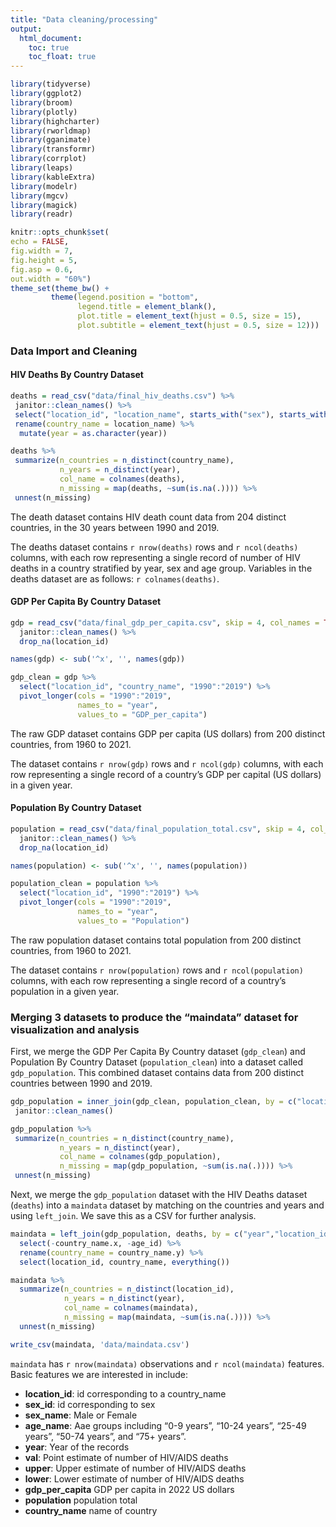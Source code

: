 ```yaml
---
title: "Data cleaning/processing"
output: 
  html_document:
    toc: true
    toc_float: true
--- 
```


```r
library(tidyverse)
library(ggplot2)
library(broom)
library(plotly)
library(highcharter)
library(rworldmap)
library(gganimate)
library(transformr)
library(corrplot)
library(leaps)
library(kableExtra)
library(modelr)
library(mgcv)
library(magick)
library(readr)

knitr::opts_chunk$set(
echo = FALSE,
fig.width = 7,
fig.height = 5,
fig.asp = 0.6,
out.width = "60%")
theme_set(theme_bw() +
         theme(legend.position = "bottom",
               legend.title = element_blank(),
               plot.title = element_text(hjust = 0.5, size = 15),
               plot.subtitle = element_text(hjust = 0.5, size = 12)))
```

### Data Import and Cleaning



#### HIV Deaths By Country Dataset

```r
deaths = read_csv("data/final_hiv_deaths.csv") %>%
 janitor::clean_names() %>%
 select("location_id", "location_name", starts_with("sex"), starts_with("age"), "year", "val", "upper", "lower") %>%
 rename(country_name = location_name) %>% 
  mutate(year = as.character(year))

deaths %>%
 summarize(n_countries = n_distinct(country_name),
           n_years = n_distinct(year),
           col_name = colnames(deaths),
           n_missing = map(deaths, ~sum(is.na(.)))) %>%
 unnest(n_missing)
```

The death dataset contains HIV death count data from 204 distinct countries, in the 30 years between 1990 and 2019.

The deaths dataset contains `r nrow(deaths)` rows and `r ncol(deaths)` columns, with each row representing a single record of number of HIV deaths in a country stratified by year, sex and age group. Variables in the deaths dataset are as follows: `r colnames(deaths)`. 


#### GDP Per Capita By Country Dataset

```r
gdp = read_csv("data/final_gdp_per_capita.csv", skip = 4, col_names = TRUE) %>% 
  janitor::clean_names() %>% 
  drop_na(location_id) 

names(gdp) <- sub('^x', '', names(gdp))

gdp_clean = gdp %>%  
  select("location_id", "country_name", "1990":"2019") %>% 
  pivot_longer(cols = "1990":"2019",
               names_to = "year",
               values_to = "GDP_per_capita") 

```
The raw GDP dataset contains GDP per capita (US dollars) from 200 distinct countries, from 1960 to 2021. 

The dataset contains `r nrow(gdp)` rows and `r ncol(gdp)` columns, with each row representing a single record of a country's GDP per capital (US dollars) in a given year. 


#### Population By Country Dataset
```r
population = read_csv("data/final_population_total.csv", skip = 4, col_names = TRUE)  %>% 
  janitor::clean_names() %>% 
  drop_na(location_id) 

names(population) <- sub('^x', '', names(population))

population_clean = population %>%  
  select("location_id", "1990":"2019") %>% 
  pivot_longer(cols = "1990":"2019",
               names_to = "year",
               values_to = "Population") 
```

The raw population dataset contains total population from 200 distinct countries, from 1960 to 2021. 

The dataset contains `r nrow(population)` rows and `r ncol(population)` columns, with each row representing a single record of a country's population in a given year. 



### Merging 3 datasets to produce the "maindata" dataset for visualization and analysis

First, we merge the GDP Per Capita By Country dataset (`gdp_clean`) and Population By Country Dataset (`population_clean`) into a dataset called `gdp_population`. This combined dataset contains data from 200 distinct countries between 1990 and 2019.

```r
gdp_population = inner_join(gdp_clean, population_clean, by = c("location_id", "year")) %>%
 janitor::clean_names() 

gdp_population %>%
 summarize(n_countries = n_distinct(country_name),
           n_years = n_distinct(year),
           col_name = colnames(gdp_population),
           n_missing = map(gdp_population, ~sum(is.na(.)))) %>%
 unnest(n_missing)
```

Next, we merge the `gdp_population` dataset with the HIV Deaths dataset (`deaths`) into a `maindata` dataset by matching on the countries and years and using `left_join`. We save this as a CSV for further analysis.

```r
maindata = left_join(gdp_population, deaths, by = c("year","location_id")) %>% 
  select(-country_name.x, -age_id) %>% 
  rename(country_name = country_name.y) %>% 
  select(location_id, country_name, everything())

maindata %>% 
  summarize(n_countries = n_distinct(location_id),
            n_years = n_distinct(year),
            col_name = colnames(maindata),
            n_missing = map(maindata, ~sum(is.na(.)))) %>% 
  unnest(n_missing)

write_csv(maindata, 'data/maindata.csv')
```

`maindata` has `r nrow(maindata)` observations and `r ncol(maindata)` features. Basic features we are interested in include:

- **location_id**: id corresponding to a country_name
- **sex_id**: id corresponding to sex
- **sex_name**: Male or Female
- **age_name**: Aae groups including "0-9 years", "10-24 years",  "25-49 years", "50-74 years", and "75+ years".
- **year**: Year of the records
- **val**: Point estimate of number of HIV/AIDS deaths
- **upper**: Upper estimate of number of HIV/AIDS deaths
- **lower**: Lower estimate of number of HIV/AIDS deaths
- **gdp_per_capita** GDP per capita in 2022 US dollars
- **population** population total
- **country_name** name of country


